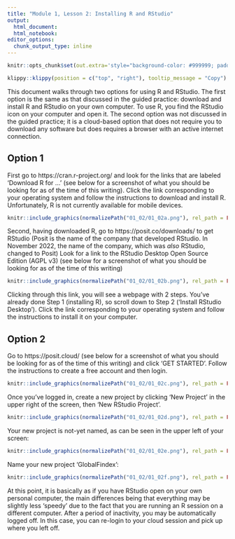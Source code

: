 ```yaml
---
title: "Module 1, Lesson 2: Installing R and RStudio"
output: 
  html_document:
  html_notebook:
editor_options: 
  chunk_output_type: inline
---
```


```r
knitr::opts_chunk$set(out.extra='style="background-color: #999999; padding:7px; display: inline-block;"')
```

```r
klippy::klippy(position = c("top", "right"), tooltip_message = "Copy")
```

This document walks through two options for using R and RStudio. The first option is
the same as that discussed in the guided practice: download and install R and RStudio on 
your own computer. To use R, you find the RStudio icon on your computer and open 
it. The second option was not discussed in the guided practice; it is a
cloud-based option that does not require you to download any software but does requires 
a browser with an active internet connection. 

## Option 1 

First go to https://cran.r-project.org/ and look for the links that are labeled 
'Download R for ...' (see below for a screenshot of what you should be looking 
for as of the time of this writing). Click the link corresponding to your 
operating system and follow the instructions to download and install R. Unfortunately, 
R is not currently available for mobile devices. 


```r
knitr::include_graphics(normalizePath("01_02/01_02a.png"), rel_path = FALSE)
```


Second, having downloaded R, go to https://posit.co/downloads/ to get RStudio
(Posit is the name of the company that developed RStudio. In November 2022, the
name of the company, which was *also* RStudio, changed to Posit) Look for a link
to the RStudio Desktop Open Source Edition (AGPL v3)  (see below for a screenshot of what you should be looking for as of the time of this writing)


```r
knitr::include_graphics(normalizePath("01_02/01_02b.png"), rel_path = FALSE)
```

Clicking through this link, you will see a webpage with 2 steps. You've already
done Step 1 (installing R), so scroll down to Step 2 ('Install
RStudio Desktop'). Click the link corresponding to your operating system and follow
the instructions to install it on your computer. 

## Option 2 

Go to https://posit.cloud/ (see below for a screenshot of what you should be 
looking for as of the time of this writing) and click 'GET STARTED'. 
Follow the instructions to create a free account and then login. 

```r
knitr::include_graphics(normalizePath("01_02/01_02c.png"), rel_path = FALSE)
```

Once you've logged in, create a new project by clicking 'New Project' in the upper
right of the screen, then 'New RStudio Project'. 

```r
knitr::include_graphics(normalizePath("01_02/01_02d.png"), rel_path = FALSE)
```

Your new project is not-yet named, as can be seen in the upper left of your screen:

```r
knitr::include_graphics(normalizePath("01_02/01_02e.png"), rel_path = FALSE)
```

Name your new project 'GlobalFindex':

```r
knitr::include_graphics(normalizePath("01_02/01_02f.png"), rel_path = FALSE)
```

At this point, it is basically as if you have RStudio open on your own personal 
computer, the main differences being that everything may be slightly less 'speedy' 
due to the fact that you are running an R session on a different computer. 
After a period of inactivity, you may be automatically logged off. In this case, 
you can re-login to your cloud session and pick up where you left off. 
